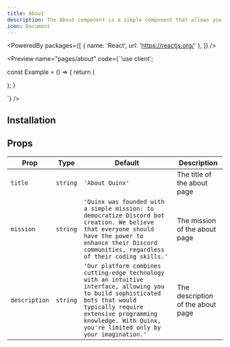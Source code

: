 ```yaml
---
title: About
description: The About component is a simple component that allows you to display information about the Quinx platform. It provides a clear, hierarchical view of tasks, allowing you to easily identify manage project timelines.
icon: Document
---
```


<PoweredBy packages={[
  { name: 'React', url: 'https://reactjs.org/' },
]} />

<Preview name="pages/about" code={`'use client';


const Example = () => {
  return (
    <div className="flex w-full h-full items-center justify-center bg-primary text-black p-12">
      <About
        title="About Quinx"
        mission="Quinx was founded with a simple mission: to democratize Discord bot creation. We believe that everyone should have the power to enhance their Discord communities, regardless of their coding skills."
        description="Our platform combines cutting-edge technology with an intuitive interface, allowing you to build sophisticated bots that would typically require extensive programming knowledge. With Quinx, you're limited only by your imagination."
      />
    </div>
  );
}

`} />

## Installation

<Installer packageName="pages/about" />


## Props

| Prop | Type | Default | Description |
|------|------|---------|-------------|
| `title` | `string` | `'About Quinx'` | The title of the about page |
| `mission` | `string` | `'Quinx was founded with a simple mission: to democratize Discord bot creation. We believe that everyone should have the power to enhance their Discord communities, regardless of their coding skills.'` | The mission of the about page |
| `description` | `string` | `'Our platform combines cutting-edge technology with an intuitive interface, allowing you to build sophisticated bots that would typically require extensive programming knowledge. With Quinx, you're limited only by your imagination.'` | The description of the about page |

<AutoTypeTable path="node_modules/@repo/pages/about.tsx" name="AboutProps" />
